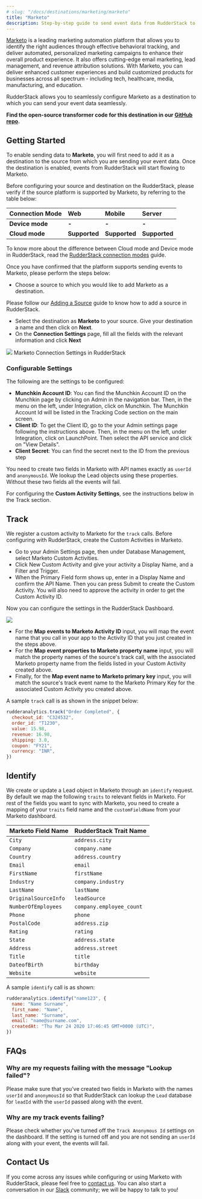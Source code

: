 ```yaml
---
# slug: "/docs/destinations/marketing/marketo"
title: "Marketo"
description: Step-by-step guide to send event data from RudderStack to Marketo.
---
```


[Marketo](https://marketo.com) is a leading marketing automation platform that allows you to identify the right audiences through effective behavioral tracking, and deliver automated, personalized marketing campaigns to enhance their overall product experience. It also offers cutting-edge email marketing, lead management, and revenue attribution solutions. With Marketo, you can deliver enhanced customer experiences and build customized products for businesses across all spectrum - including tech, healthcare, media, manufacturing, and education.

RudderStack allows you to seamlessly configure Marketo as a destination to which you can send your event data seamlessly.

<div class="successBlock">

  **Find the open-source transformer code for this destination in our <a href="https://github.com/rudderlabs/rudder-transformer/tree/master/v0/destinations/marketo">GitHub repo</a>.**
</div>

## Getting Started

To enable sending data to **Marketo**, you will first need to add it as a destination to the source from which you are sending your event data. Once the destination is enabled, events from RudderStack will start flowing to Marketo.

Before configuring your source and destination on the RudderStack, please verify if the source platform is supported by Marketo, by referring to the table below:

| **Connection Mode** | **Web**       | **Mobile**    | **Server**    |
| :------------------ | :------------ | :------------ | :------------ |
| **Device mode**     | **-**         | **-**         | **-**         |
| **Cloud mode**      | **Supported** | **Supported** | **Supported** |

<div class="infoBlock">

To know more about the difference between Cloud mode and Device mode in RudderStack, read the <a href="https://rudderstack.com/docs/rudderstack-cloud/rudderstack-connection-modes/">RudderStack connection modes</a> guide.

</div>

Once you have confirmed that the platform supports sending events to Marketo, please perform the steps below:

- Choose a source to which you would like to add Marketo as a destination.

<div class="infoBlock">

Please follow our <a href="https://www.rudderstack.com/docs/rudderstack-cloud/sources/#adding-a-source">Adding a Source</a> guide to know how to add a source in RudderStack.

</div>

- Select the destination as **Marketo** to your source. Give your destination a name and then click on **Next**.
- On the **Connection Settings** page, fill all the fields with the relevant information and click **Next**

<img src="../../assets/marketo-connection.png" />
<span class="imageTitle">Marketo Connection Settings in RudderStack</span>

### Configurable Settings

The following are the settings to be configured:

- **Munchkin Account ID**: You can find the Munchkin Account ID on the Munchkin page by clicking on Admin in the navigation bar. Then, in the menu on the left, under Integration, click on Munchkin. The Munchkin Account Id will be listed in the Tracking Code section on the main screen.
- **Client ID**: To get the Client ID, go to the your Admin settings page following the instructions above. Then, in the menu on the left, under Integration, click on LaunchPoint. Then select the API service and click on "View Details".
- **Client Secret**: You can find the secret next to the ID from the previous step

<div class="infoBlock">

You need to create two fields in Marketo with API names exactly as <code class="inline-code">userId</code> and <code class="inline-code">anonymousId</code>. We lookup the Lead objects using these properties. Without these two fields all the events will fail.

</div>

For configuring the **Custom Activity Settings**, see the instructions below in the Track section.

## Track

We register a custom activity to Marketo for the `track` calls. Before configuring with RudderStack, create the Custom Activities in Marketo.

- Go to your Admin Settings page, then under Database Management, select Marketo Custom Activities.
- Click New Custom Activity and give your activity a Display Name, and a Filter and Trigger.
- When the Primary Field form shows up, enter in a Display Name and confirm the API Name. Then you can press Submit to create the Custom Activity. You will also need to approve the activity in order to get the Custom Activity ID.

Now you can configure the settings in the RudderStack Dashboard.

<img src="../../assets/screen-shot-2021-06-02-at-11.51.32-am.png" />

- For the **Map events to Marketo Activity ID** input, you will map the event name that you call in your app to the Activity ID that you just created in the steps above.
- For the **Map event properties to Marketo property name** input, you will match the property names of the source's track call, with the associated Marketo property name from the fields listed in your Custom Activity created above.
- Finally, for the **Map event name to Marketo primary key** input, you will match the source's track event name to the Marketo Primary Key for the associated Custom Activity you created above.

A sample `track` call is as shown in the snippet below:

```javascript
rudderanalytics.track("Order Completed", {
  checkout_id: "C324532",
  order_id: "T1230",
  value: 15.98,
  revenue: 16.98,
  shipping: 3.0,
  coupon: "FY21",
  currency: "INR",
})
```

## Identify

We create or update a Lead object in Marketo through an `identify` request. By default we map the following `traits` to relevant fields in Marketo. For rest of the fields you want to sync with Marketo, you need to create a mapping of your `traits` field name and the `customFieldName` from your Marketo dashboard.

| Marketo Field Name   | RudderStack Trait Name   |
| :------------------- | :----------------------- |
| `City`               | `address.city`           |
| `Company`            | `company.name`           |
| `Country`            | `address.country`        |
| `Email`              | `email`                  |
| `FirstName`          | `firstName`              |
| `Industry`           | `company.industry`       |
| `LastName`           | `lastName`               |
| `OriginalSourceInfo` | `leadSource`             |
| `NumberOfEmployees`  | `company.employee_count` |
| `Phone`              | `phone`                  |
| `PostalCode`         | `address.zip`            |
| `Rating`             | `rating`                 |
| `State`              | `address.state`          |
| `Address`            | `address.street`         |
| `Title`              | `title`                  |
| `DateofBirth`        | `birthday`               |
| `Website`            | `website`                |

A sample `identify` call is as shown:

```javascript
rudderanalytics.identify("name123", {
  name: "Name Surname",
  first_name: "Name",
  last_name: "Surname",
  email: "name@surname.com",
  createdAt: "Thu Mar 24 2020 17:46:45 GMT+0000 (UTC)",
})
```

## FAQs

### Why are my requests failing with the message "Lookup failed"?

Please make sure that you've created two fields in Marketo with the names `userId` and `anonymousId` so that RudderStack can lookup the `Lead` database for `leadId` with the `userId` passed along with the event.

### Why are my track events failing?

Please check whether you've turned off the `Track Anonymous Id` settings on the dashboard. If the setting is turned off and you are not sending an `userId` along with your event, the events will fail.

## Contact Us

If you come across any issues while configuring or using Marketo with RudderStack, please feel free to [contact us](mailto:%20docs@rudderstack.com). You can also start a conversation in our [Slack](https://rudderstack.com/join-rudderstack-slack-community) community; we will be happy to talk to you!
